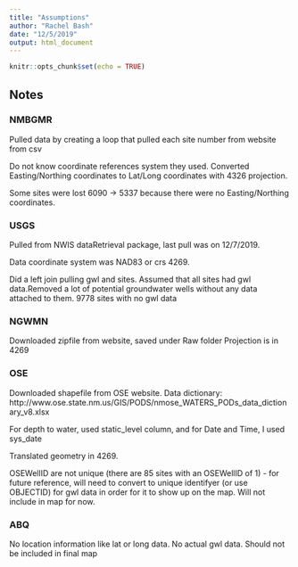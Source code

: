 ```yaml
---
title: "Assumptions"
author: "Rachel Bash"
date: "12/5/2019"
output: html_document
---
```


```r
knitr::opts_chunk$set(echo = TRUE)
```

## Notes



### NMBGMR

Pulled data by creating a loop that pulled each site number from website from csv

Do not know coordinate references system they used. Converted Easting/Northing coordinates to Lat/Long coordinates with 4326 projection.

Some sites were lost 6090 -> 5337 because there were no Easting/Northing coordinates.

### USGS

Pulled from NWIS dataRetrieval package, last pull was on 12/7/2019.

Data coordinate system was NAD83 or crs 4269.

Did a left join pulling gwl and sites. Assumed that all sites had gwl data.Removed a lot of potential groundwater wells without any data attached to them. 9778 sites with no gwl data

### NGWMN 

Downloaded zipfile from website, saved under Raw folder
Projection is in 4269


### OSE

Downloaded shapefile from OSE website. Data dictionary: http://www.ose.state.nm.us/GIS/PODS/nmose_WATERS_PODs_data_dictionary_v8.xlsx

For depth to water, used static_level column, and for Date and Time, I used sys_date

Translated geometry in 4269.

OSEWellID are not unique (there are 85 sites with an OSEWellID of 1) - for future reference, will need to convert to unique identifyer (or use OBJECTID) for gwl data in order for it to show up on the map. Will not include in map for now.


### ABQ

No location information like lat or long data. No actual gwl data. Should not be included in final map


